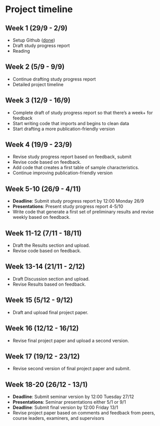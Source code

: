 # Project timeline

## Week 1 (29/9 - 2/9)
- Setup Github ([done](https://github.com/victoria-l-w/trauma-severity-ofi))
- Draft study progress report
- Reading
  
## Week 2 (5/9 - 9/9) 
- Continue drafting study progress report
- Detailed project  timeline 

## Week 3 (12/9 - 16/9)
- Complete draft of study progress report so that there's a week+ for feedback
- Start writing code that imports and begins to clean data
- Start drafting a more publication-friendly version
  
## Week 4 (19/9 - 23/9)
- Revise study progress report based on feedback, submit
- Revise code based on feedback.
- Add code that creates a first table of sample characteristics.
- Continue improving publication-friendly version

## Week 5-10 (26/9 - 4/11)
- **Deadline**: Submit study progress report by 12:00 Monday 26/9 
- **Presentations**: Present study progress report 4-5/10 
- Write code that generate a first set of preliminary results and
  revise weekly based on feedback.

## Week 11-12 (7/11 - 18/11)
- Draft the Results section and upload.
- Revise code based on feedback.

## Week 13-14 (21/11 - 2/12)
- Draft Discussion section and upload.
- Revise Results based on feedback.

## Week 15 (5/12 - 9/12)
- Draft and upload final project paper.

## Week 16 (12/12 - 16/12) 
- Revise final project paper and upload a second version.

## Week 17 (19/12 - 23/12)
- Revise second version of final project paper and submit.

## Week 18-20 (26/12 - 13/1)
- **Deadline**: Submit seminar version by 12:00 Tuesday 27/12
- **Presentations**: Seminar presentations either 5/1 or 9/1
- **Deadline**: Submit final version by 12:00 Friday 13/1
- Revise project paper based on comments and feedback from peers,
  course leaders, examiners, and supervisors
